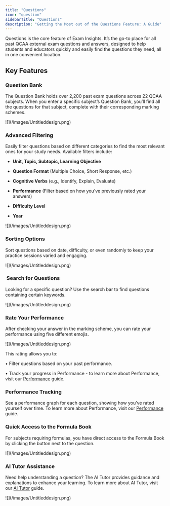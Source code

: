 ```yaml
---
title: "Questions"
icon: "question"
sidebarTitle: "Questions"
description: "Getting the Most out of the Questions Feature: A Guide"
---
```


Questions is the core feature of Exam Insights. It’s the go-to place for all past QCAA external exam questions and answers, designed to help students and educators quickly and easily find the questions they need, all in one convenient location.

## Key Features

### Question Bank

The Question Bank holds over 2,200 past exam questions across 22 QCAA subjects. When you enter a specific subject’s Question Bank, you’ll find all the questions for that subject, complete with their corresponding marking schemes.

<Frame caption="Caption">
  ![](/images/Untitleddesign.png)
</Frame>

### Advanced Filtering

Easily filter questions based on different categories to find the most relevant ones for your study needs. Available filters include:

* **Unit, Topic, Subtopic, Learning Objective**

* **Question Format** (Multiple Choice, Short Response, etc.)

* **Cognitive Verbs** (e.g., Identify, Explain, Evaluate)

* **Performance** (Filter based on how you’ve previously rated your answers)

* **Difficulty Level**

* **Year**

<Frame caption="Caption">
  ![](/images/Untitleddesign.png)
</Frame>

### **Sorting Options**

Sort questions based on date, difficulty, or even randomly to keep your practice sessions varied and engaging.

<Frame caption="Caption">
  ![](/images/Untitleddesign.png)
</Frame>

###  Search for Questions

Looking for a specific question? Use the search bar to find questions containing certain keywords.

<Frame caption="Caption">
  ![](/images/Untitleddesign.png)
</Frame>

### Rate Your Performance

After checking your answer in the marking scheme, you can rate your performance using five different emojis.&#x20;

<Frame caption="Caption">
  ![](/images/Untitleddesign.png)
</Frame>

This rating allows you to:

• Filter questions based on your past performance.

• Track your progress in Performance - to learn more about Performance, visit our [Performance](https://help.exam-insights.com/getting_started/performance_walkthrough) guide.

### Performance Tracking

See a performance graph for each question, showing how you’ve rated yourself over time. To learn more about Performance, visit our [Performance](https://help.exam-insights.com/getting_started/performance_walkthrough) guide.

### Quick Access to the Formula Book

For subjects requiring formulas, you have direct access to the Formula Book by clicking the button next to the question.

<Frame caption="Caption">
  ![](/images/Untitleddesign.png)
</Frame>

### AI Tutor Assistance

Need help understanding a question? The AI Tutor provides guidance and explanations to enhance your learning. To learn more about AI Tutor, visit our [AI Tutor](https://help.exam-insights.com/getting_started/ai_tutor_walkthrough) guide.

<Frame caption="Caption">
  ![](/images/Untitleddesign.png)
</Frame>